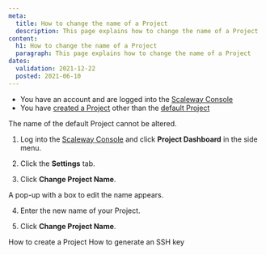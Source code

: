 ```yaml
---
meta:
  title: How to change the name of a Project
  description: This page explains how to change the name of a Project
content:
  h1: How to change the name of a Project
  paragraph: This page explains how to change the name of a Project
dates:
  validation: 2021-12-22
  posted: 2021-06-10
---
```


<Message type="requirement">

- You have an account and are logged into the [Scaleway Console](https://console.scaleway.com)
- You have [created a Project](/console/my-project/how-to/create-a-project) other than the [default Project](/console/my-project/concepts/#default-project)

</Message>

<Message type="important">

The name of the default Project cannot be altered. 

</Message>

1. Log into the [Scaleway Console](https://console.scaleway.com) and click **Project Dashboard** in the side menu. 

2. Click the **Settings** tab.

3. Click **Change Project Name**.
  <Lightbox src="scaleway-change-project-name.png" alt="" />

  A pop-up with a box to edit the name appears. 
  <Lightbox src="scaleway-change-project-name-pop-up.png" alt="" />

4. Enter the new name of your Project.

5. Click **Change Project Name**.


<Navigation title="See Also">
  <PreviousButton to="/console/my-project/how-to/create-a-project/">How to create a Project</PreviousButton>
  <NextButton to="/console/my-project/how-to/create-ssh-key/">How to generate an SSH key</NextButton>
</Navigation>
